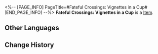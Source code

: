 <%-- [PAGE_INFO]
PageTitle=#Fateful Crossings: Vignettes in a Cup#
[END_PAGE_INFO] --%>
{{Item Infobox
|id          = 309003
|image       = Item Fateful Crossings- Vignettes in a Cup.png
|type        = 
|invCategory = 
|rarity      = 4
|effect      = 
|description = A beautiful envelope containing a customized ticket. When used, you can choose one of the following 4-star characters:<br />Gallagher, Misha, Xueyi, Hanya, Guinaifen, Luka, Lynx, or Yukong.
}}
{{Description|"Meet new companions in your journeys."}}
'''Fateful Crossings: Vignettes in a Cup''' is a [[Item]].

==Other Languages==
{{Other Languages
|en   = Fateful Crossings: Vignettes in a Cup
|zhs  = 旅程之遇：「杯中逸事」
|zht  = 旅程之遇：「杯中逸事」
|ja   = 旅の出会い「杯の中の逸話」
|ko   = 여정에서의 만남: 「잔 속의 에피소드」
|es   = Encuentros en el viaje: Anécdotas entre copas
|fr   = Rencontres de voyage&nbsp;: Histoires à boire
|ru   = Встречи в путешествии: Истории на дне стакана
|th   = การพบพานระหว่างเดินทาง: แก้วสารพัดเรื่อง
|vi   = Hành Trình Gặp Gỡ: Giai Thoại Trong Ly
|de   = Schicksalhafte Begegnungen: Geschichten aus dem Glas
|id   = Fateful Crossings: Anekdot dalam Gelas
|pt   = Encontro Destinado: Vinhetas em um Copo
}}

==Change History==
{{Change History|2.1}}
